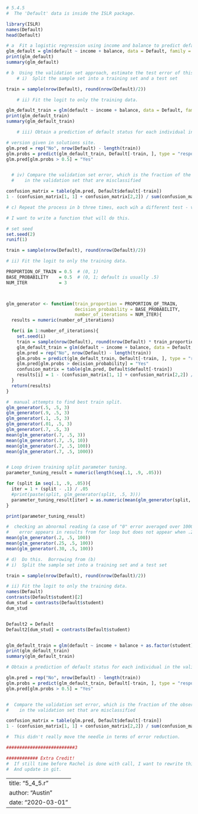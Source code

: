 
```r
# 5.4.5
#  The 'Default' data is inside the ISLR package.

library(ISLR)
names(Default)
head(Default)

# a  Fit a logistic regression using income and balance to predict default.
glm_default = glm(default ~ income + balance, data = Default, family = binomial)
print(glm_default)
summary(glm_default)

# b  Using the validation set approach, estimate the test error of this model.
    # i)  Split the sample set into a training set and a test set

train = sample(nrow(Default), round(nrow(Default)/2))

    # ii) Fit the logit to only the training data.

glm_default_train = glm(default ~ income + balance, data = Default, family = binomial, subset = train)
print(glm_default_train)
summary(glm_default_train)

    # iii) Obtain a prediction of default status for each individual in the validation set.

# version given in solutions site.
glm.pred = rep("No", nrow(Default) - length(train))
glm.probs = predict(glm_default_train, Default[-train, ], type = "response")
glm.pred[glm.probs > 0.5] = "Yes"


  # iv) Compare the validation set error, which is the fraction of the observations
  #    in the validation set that are misclassified

confusion_matrix = table(glm.pred, Default$default[-train])
1 - (confusion_matrix[1, 1] + confusion_matrix[2,2]) / sum(confusion_matrix)

# c) Repeat the process in b three times, each wih a different test - validation split.

# I want to write a function that will do this.

# set seed
set.seed(2)
runif(1)

train = sample(nrow(Default), round(nrow(Default)/2))

# ii) Fit the logit to only the training data.

PROPORTION_OF_TRAIN = 0.5  # (0, 1)
BASE_PROBABILITY    = 0.5  # (0, 1; default is usually .5)
NUM_ITER            = 3



glm_generator <- function(train_proportion = PROPORTION_OF_TRAIN,
                          decision_probability = BASE_PROBABILITY,
                          number_of_iterations = NUM_ITER){
  results = numeric(number_of_iterations)

  for(i in 1:number_of_iterations){
    set.seed(i)
    train = sample(nrow(Default), round(nrow(Default) * train_proportion))
    glm_default_train = glm(default ~ income + balance, data = Default, family = binomial, subset = train)
    glm.pred = rep("No", nrow(Default) - length(train))
    glm.probs = predict(glm_default_train, Default[-train, ], type = "response")
    glm.pred[glm.probs > decision_probability] = "Yes"
    confusion_matrix = table(glm.pred, Default$default[-train])
    results[i] = 1 - (confusion_matrix[1, 1] + confusion_matrix[2,2]) / sum(confusion_matrix)
  }
  return(results)
}

#  manual attempts to find best train split.
glm_generator(.5, .5, 3)
glm_generator(.9, .5, 3)
glm_generator(.1, .5, 3)
glm_generator(.01, .5, 3)
glm_generator(.7, .5, 3)
mean(glm_generator(.7, .5, 3))
mean(glm_generator(.7, .5, 10))
mean(glm_generator(.7, .5, 100))
mean(glm_generator(.7, .5, 1000))


# Loop driven training split parameter tuning.
parameter_tuning_result = numeric(length(seq(.1, .9, .05)))

for (split in seq(.1, .9, .05)){
  iter = 1 + (split - .1) / .05
  #print(paste(split, glm_generator(split, .5, 3)))
  parameter_tuning_result[iter] = as.numeric(mean(glm_generator(split, .5, 100)))
}

print(parameter_tuning_result)

#  checking an abnormal reading (a case of "0" error averaged over 1000 different splits).
#    error appears in results from for loop but does not appear when .25 is checked directly.
mean(glm_generator(.2, .5, 100))
mean(glm_generator(.25, .5, 100))
mean(glm_generator(.30, .5, 100))

# d)  Do this.  Borrowing from (b)
# i)  Split the sample set into a training set and a test set

train = sample(nrow(Default), round(nrow(Default)/2))

# ii) Fit the logit to only the training data.
names(Default)
contrasts(Default$student)[2]
dum_stud = contrasts(Default$student)
dum_stud


Default2 = Default
Default2[dum_stud] = contrasts(Default$student)


glm_default_train = glm(default ~ income + balance + as.factor(student), data = Default, family = binomial, subset = train)
print(glm_default_train)
summary(glm_default_train)

# Obtain a prediction of default status for each individual in the validation set.

glm.pred = rep("No", nrow(Default) - length(train))
glm.probs = predict(glm_default_train, Default[-train, ], type = "response")
glm.pred[glm.probs > 0.5] = "Yes"


#  Compare the validation set error, which is the fraction of the observations
#    in the validation set that are misclassified

confusion_matrix = table(glm.pred, Default$default[-train])
1 - (confusion_matrix[1, 1] + confusion_matrix[2,2]) / sum(confusion_matrix)

#  This didn't really move the needle in terms of error reduction.

##########################3

############ Extra Credit!
#  If still time before Rachel is done with call, I want to rewrite this into Rmd for easier recall.
#  And update in git.
```


---
title: "5_4_5.r"
author: "Austin"
date: "2020-03-01"
---

